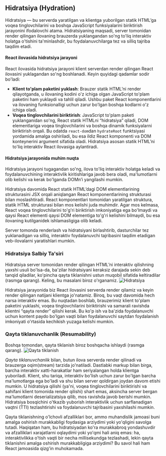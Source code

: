 ## Hidratsiya (Hydration)

Hidratsiya — bu serverda yaratilgan va klientga yuborilgan statik HTML’ga voqea tinglovchilarini va boshqa JavaScript funksiyalarini biriktirish jarayonini ifodalovchi atama. Hidratsiyaning maqsadi, server tomonidan render qilingan ilovaning brauzerda yuklangandan so'ng to'liq interaktiv holatga o'tishini ta'minlashdir, bu foydalanuvchilarga tez va silliq tajriba taqdim etadi.


#### React ilovasida hidratsiya jarayoni
React ilovasida hidratsiya jarayoni klient serverdan render qilingan React ilovasini yuklagandan so'ng boshlanadi. Keyin quyidagi qadamlar sodir bo'ladi:
- **Klient to'plam paketini yuklash**: Brauzer statik HTML’ni render qilayotganda, u ilovaning kodini o'z ichiga olgan JavaScript to'plam paketini ham yuklaydi va tahlil qiladi. Ushbu paket React komponentlarini va ilovaning funksionalligi uchun zarur bo'lgan boshqa kodlarni o'z ichiga oladi.
- **Voqea tinglovchilarini biriktirish**: JavaScript to'plam paketi yuklanganidan so'ng, React statik HTMLni “hidratsiya” qiladi, DOM elementlariga voqea tinglovchilarini va boshqa dinamik funksiyalarni biriktirish orqali. Bu odatda `react-dom`dan `hydrateRoot` funktsiyasi yordamida amalga oshiriladi, bu esa ildiz React komponenti va DOM konteynerini argument sifatida oladi. Hidratsiya asosan statik HTML’ni to'liq interaktiv React ilovasiga aylantiradi.


#### Hidratsiya jarayonida muhim nuqta
Hidratsiya jarayoni tugagandan so'ng, ilova to'liq interaktiv holatga keladi va foydalanuvchining interaktivlik kiritishlariga javob bera oladi, ma'lumotlarni olib kelishi va kerak bo'lganda DOMn’i yangilashi mumkin.

Hidratsiya davomida React statik HTML’dagi DOM elementlarining strukturasini JSX orqali aniqlangan React komponentlarining strukturasi bilan moslashtiradi. React komponentlari tomonidan yaratilgan struktura, statik HTML strukturasi bilan mos kelishi juda muhimdir. Agar mos kelmasa, React voqea tinglovchilarini to'g'ri biriktirish imkoniyatiga ega bo'lmaydi va qaysi React elementi qaysi DOM elementiga to'g'ri kelishini bilmaydi, bu esa ilovaning kutilganidek ishlamasligiga olib keladi.

Server tomonda renderlash va hidratsiyani birlashtirib, dasturchilar tez yuklanadigan va silliq, interaktiv foydalanuvchi tajribasini taqdim etadigan veb-ilovalarni yaratishlari mumkin.


### Hidratsiya Salbiy Ta'siri
Hidratsiya server tomonidan render qilingan HTML’ni interaktiv qilishning yaxshi usuli bo'lsa-da, ba'zilar hidratsiyani keraksiz darajada sekin deb tanqid qiladilar, ko'pincha qayta tiklanishni ustun muqobil sifatida keltiradilar (rasmga qarang). Keling, bu masalani biroz o'rganamiz.
![Hidratsiya](/hydration.png)

Hidratsiya jarayonida biz React ilovasini serverda render qilamiz va keyin render qilingan natijani klientga jo'natamiz. Biroq, bu vaqt davomida hech narsa interaktiv emas. Bu nuqtadan boshlab, brauzerimiz klient to'plam paketini yuklashi, voqea tinglovchilarini biriktirishi va samarali ravishda klientni “qayta render” qilishi kerak. Bu ko'p ish va ba'zida foydalanuvchi uchun kontent paydo bo'lgan vaqti bilan foydalanuvchi saytdan foydalanish imkoniyati o'rtasida kechikish yuzaga kelishi mumkin.


### Qayta tiklanuvchanlik (Resumability)
Boshqa tomondan, qayta tiklanish biroz boshqacha ishlaydi (rasmga qarang).
![Qayta tiklanish](/resumability.png)

*Qayta tiklanuvchanlik* bilan, butun ilova serverda render qilinadi va brauzerga oqim(stream) tarzida jo'natiladi. Dastlabki markup bilan birga, barcha interaktiv xatti-harakatlar ham seriyalangan holda klientga yuboriladi. Klient, shu tariqa, interaktiv bo'lish uchun zarur bo'lgan barcha ma'lumotlarga ega bo'ladi va shu bilan server qoldirgan joydan davom etishi mumkin. U hidratsiya qilishi (ya'ni, voqea tinglovchilarini biriktirishi va sahifani klient tomonida render qilishi) shart emas, aksincha server bergan ma'lumotlarni deserializatsiya qilib, mos ravishda javob berishi mumkin. Hidratsiya bosqichini o'tkazib yuborish interaktivlik uchun sarflanadigan vaqtni (TTI) tezlashtirishi va foydalanuvchi tajribasini yaxshilashi mumkin.


Qayta tiklanishning o'lchovli afzalliklari bor, ammo muhandislik jamoasi buni amalga oshirish murakkabligi foydasiga arziydimi yoki yo'qligini savolga tutadi. Haqiqatan ham, bu hidratsiyadan ko'ra murakkabroq yondashuvdir va afzalliklari xarajatlarni oqlaydimi yoki yo'qmi hali aniq emas: ha, interaktivlikka o'tish vaqti bir necha millisekundga tezlashadi, lekin qayta tiklanishni amalga oshirish murakkabligiga arziydimi? Bu savol hali ham React jamoasida qizg'in muhokamada.
